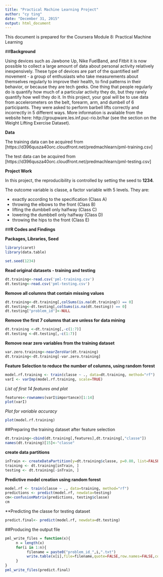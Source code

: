 ```yaml
---
title: "Practical Machine Learning Project"
author: "cy ting"
date: "December 31, 2015"
output: html_document
---
```


This document is prepared for the Coursera Module 8: Practical Machine Learning

##**Background**

Using devices such as Jawbone Up, Nike FuelBand, and Fitbit it is now possible to collect a large amount of data about personal activity relatively inexpensively. These type of devices are part of the quantified self movement - a group of enthusiasts who take measurements about themselves regularly to improve their health, to find patterns in their behavior, or because they are tech geeks. One thing that people regularly do is quantify how much of a particular activity they do, but they rarely quantify how well they do it. In this project, your goal will be to use data from accelerometers on the belt, forearm, arm, and dumbell of 6 participants. They were asked to perform barbell lifts correctly and incorrectly in 5 different ways. More information is available from the website here: http://groupware.les.inf.puc-rio.br/har (see the section on the Weight Lifting Exercise Dataset).

**Data**

The training data can be acquired from [https://d396qusza40orc.cloudfront.net/predmachlearn/pml-training.csv]

The test data can be acquired from [https://d396qusza40orc.cloudfront.net/predmachlearn/pml-testing.csv]

**Project Work**

In this project, the reproducibility is controlled by setting the seed to **1234**.

The outcome variable is classe, a factor variable with 5 levels. They are:

- exactly according to the specification (Class A)
- throwing the elbows to the front (Class B)
- lifting the dumbbell only halfway (Class C)
- lowering the dumbbell only halfway (Class D)
- throwing the hips to the front (Class E)

##**R Codes and Findings**

**Packages, Libraries, Seed**

```r
library(caret)
library(data.table)

set.seed(1234)
```

**Read original datasets - training and testing**
```r
dt.training<-read.csv('pml-training.csv')
dt.testing<-read.csv('pml-testing.csv')
```

**Remove all columns that contain missing values**
```r
dt.training<-dt.training[,colSums(is.na(dt.training)) == 0]
dt.testing<-dt.testing[,colSums(is.na(dt.testing)) == 0]
dt.testing["problem_id"]<-NULL
```

**Remove the first 7 columns that are unless for data mining**
```r
dt.training <-dt.training[,-c(1:7)]
dt.testing <-dt.testing[,-c(1:7)]
```

**Remove near zero variables from the training dataset**
```r
var.zero.training<-nearZeroVar(dt.training)
dt.training<-dt.training[-var.zero.training]
```

**Feature Selection to reduce the number of columns, using random forest**
```r
model.rf.training <- train(classe ~ ., data=dt.training, method="rf")
varI <- varImp(model.rf.training, scale=TRUE)
```

*List of first 14 features and plot*
```r
features<-rownames(varI$importance)[1:14]
plot(varI)
```

*Plot for variable accuracy*
```r
plot(model.rf.training)
```

##Preparing the training dataset after feature selection
```r
dt.training<-cbind(dt.training[,features],dt.training[,"classe"])
names(dt.training)[15]<-"classe"
```

**create data partitions**
```r
inTrain <- createDataPartition(y=dt.training$classe, p=0.80, list=FALSE )
training <- dt.training[inTrain, ]
testing <- dt.training[-inTrain, ]
```

**Predictive model creation using random forest**
```r
model.rf <- train(classe ~ ., data=training, method="rf")
predictions <- predict(model.rf, newdata=testing)
cm<-confusionMatrix(predictions, testing$classe)
cm
```

**Predicting the classe for testing dataset
```r
predict.final<- predict(model.rf, newdata=dt.testing)
```

##Producing the output file

```r
pml_write_files = function(x){
     n = length(x)
     for(i in 1:n){
          filename = paste0("problem_id_",i,".txt")
          write.table(x[i],file=filename,quote=FALSE,row.names=FALSE,col.names=FALSE)
     }
}
pml_write_files(predict.final)
```











